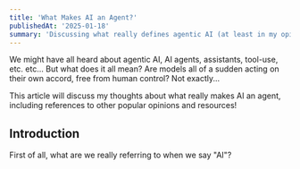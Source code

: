 ```yaml
---
title: 'What Makes AI an Agent?'
publishedAt: '2025-01-18'
summary: 'Discussing what really defines agentic AI (at least in my opinion and from what I have learned!)'
---
```


We might have all heard about agentic AI, AI agents, assistants, tool-use, etc. etc... But what does it all mean? Are models all of a sudden acting on their own accord, free from human control? Not exactly...

This article will discuss my thoughts about what really makes AI an agent, including references to other popular opinions and resources!

## Introduction

First of all, what are we really referring to when we say "AI"? 

